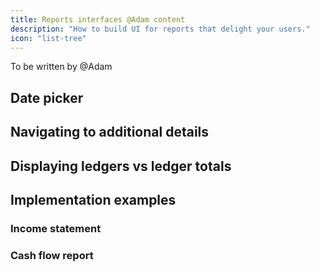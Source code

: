 ```yaml
---
title: Reports interfaces @Adam content
description: "How to build UI for reports that delight your users."
icon: "list-tree"
---
```


To be written by @Adam

## Date picker


## Navigating to additional details


## Displaying ledgers vs ledger totals


## Implementation examples

### Income statement

### Cash flow report


